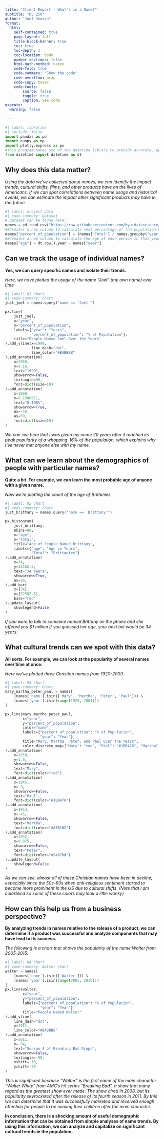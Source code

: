 ```yaml
---
title: "Client Report - What's in a Name?"
subtitle: "DS 250"
author: "Joel Jensen"
format:
  html:
    self-contained: true
    page-layout: full
    title-block-banner: true
    toc: true
    toc-depth: 3
    toc-location: body
    number-sections: false
    html-math-method: katex
    code-fold: true
    code-summary: "Show the code"
    code-overflow: wrap
    code-copy: hover
    code-tools:
        source: false
        toggle: true
        caption: See code
execute: 
  warning: false
    
---
```


```python
#| label: libraries
#| include: false
import pandas as pd
import numpy as np
import plotly.express as px
#This program makes use of the datetime library to provide accurate, up-to-date information about names.
from datetime import datetime as dt
```


## Why does this data matter?

_Using the data we've collected about names, we can identify the impact trends, cultural shifts, films, and other products have on the lives of Americans. If we can spot correlations between name usage and historical events, we can estimate the impact other significant products may have in the future._

```python
#| label: project data
#| code-summary: Dataset
# Dataset can be found here:
names = pd.read_csv("https://raw.githubusercontent.com/byuidatascience/data4names/master/data-raw/names_year/names_year.csv")
##Creates a new column to calculate what percentage of the population has that name in that year
names["percent_of_population"] = (names["Total"] / names.groupby("year")["Total"].transform("sum")) * 100
##Creates a new column to calculate the age of each person in that year
names["age"] = dt.now().year - names["year"]
```

## Can we track the usage of individual names?

__Yes, we can query specific names and isolate their trends.__

_Here, we have plotted the usage of the name "Joel" (my own name) over time_

```python
#| label: Q1 chart
#| code-summary: chart
just_joel = names.query("name == 'Joel'")

px.line(
    just_joel, 
    x="year", 
    y="percent_of_population", 
    labels={"year": "Years", 
            "percent_of_population": "% of Population"},
    title="People Named Joel Over the Years"
).add_vline(x=1999,
            line_dash="dot",
            line_color="#BABBBB"            
).add_annotation(
    x=2000,
    y=0.16,
    text="1999",
    showarrow=False,
    textangle=90,
    font=dict(size=18)
).add_annotation(
    x=1999,
    y=0.1080671,
    text="0.108%",
    showarrow=True,
    ax=-40,
    ay=50,
    font=dict(size=18)
)
```

_We can see here that I was given my name 20 years after it reached its peak popularity of a whopping .16% of the population, which explains why I've never met anyone else with my name._

## What can we learn about the demographics of people with particular names?

__Quite a bit. For example, we can learn the most probable age of anyone with a given name.__

_Now we're plotting the count of the age of Brittanies_

```python
#| label: Q2 chart
#| code-summary: chart
just_brittany = names.query("name == 'Brittany'")

px.histogram(
    just_brittany, 
    nbins=80,
    x="age", 
    y="Total",
    title="Age of People Named Brittany",
    labels={"age": "Age in Years",
            "Total": "Brittanies"}
).add_annotation(
    x=34,
    y=32562.5,
    text="34 Years",
    showarrow=True,
    ax=30,  
).add_bar(
    x=[34],
    y=[32562.5],
    base="red"
).update_layout(
    showlegend=False
)
```

_If you were to talk to someone named Brittany on the phone and she offered you $1 million if you guessed her age, your best bet would be 34 years._

## What cultural trends can we spot with this data?

__All sorts. For example, we can look at the popularity of several names over time at once.__

_Here we've plotted three Christian names from 1920-2000._

```python
#| label: Q3 chart
#| code-summary: Chart
mary_martha_peter_paul = names[
    (names['name'].isin(['Mary', 'Martha', 'Peter', 'Paul'])) &
    (names['year'].isin(range(1920, 2001)))
]

px.line(mary_martha_peter_paul, 
        x="year", 
        y="percent_of_population", 
        color="name",
        labels={"percent_of_population": "% of Population",
                "year": "Year"},
        title="Mary, Martha, Peter, and Paul Over the Years",
        color_discrete_map={"Mary": "red", "Paul": "#1BB476", "Martha": "#A5B102", "Peter": "#9467bd"}
).add_annotation(
    x=1950,
    y=1.9,
    showarrow=False,
    text="Mary",
    font=dict(color="red")
).add_annotation(
    x=1945,
    y=.9,
    showarrow=False,
    text="Paul",
    font=dict(color="#1BB476")
).add_annotation(
    x=1953,
    y=.45,
    showarrow=False,
    text="Martha",
    font=dict(color="#A5B102")
).add_annotation(
    x=1932,
    y=0.075,
    showarrow=False,
    text="Peter",
    font=dict(color="#9467bd")
).update_layout(
    showlegend=False
)
```

_As we can see, almost all of these Christian names have been in decline, especially since the 50s-60s when anti-religious sentiment started to become more prominent in the US due to cultural shifts. (Note that I am colorblind so some of these colors may look a little wonky)_

## How can this help us from a business perspective?

__By analyzing trends in names relative to the release of a product, we can determine if a product was successful and analyze components that may have lead to its success.__

_The following is a chart that shows the popularity of the name Walter from 2005-2015._

```python
#| label: Q4 chart
#| code-summary: Walter chart
walter = names[
    (names['name'].isin(['Walter'])) &
    (names['year'].isin(range(2005, 2016)))
]
px.line(walter, 
        x="year", 
        y="percent_of_population",
        labels={"percent_of_population": "% of Population",
                "year": "Year"},
        title="People Named Walter"
).add_vline(
    line_dash="dot",
    x=2011,
    line_color="#BABBBB"
).add_annotation(
    x=2011,
    y=.04,
    text="Season 4 of Breaking Bad Drops",
    showarrow=False,
    textangle=-90,
    xshift=-10,
    yshift=-70
)
```

_This is significant because "Walter" is the first name of the main character "Walter White" from AMC's hit series "Breaking Bad", a show that many regard as the greatest show ever made. The show aired in 2008, but its popularity skyrocketed after the release of its fourth season in 2011. By this we can determine that it was successfully marketed and received enough attention for people to be naming their children after the main character._

__In conclusion, there is a shocking amount of useful demographic information that can be obtained from simple analyses of name trends. By using this information, we can analyze and capitalize on significant cultural trends in the population.__
